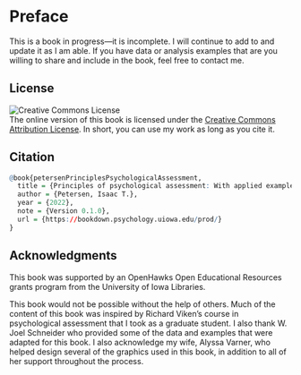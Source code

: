# Preface {-}

This is a book in progress—it is incomplete. I will continue to add to and update it as I am able. If you have data or analysis examples that are you willing to share and include in the book, feel free to contact me.

## License

![Creative Commons License](Images/CC-BY.png)  
The online version of this book is licensed under the [Creative Commons Attribution License](https://creativecommons.org/licenses/by/4.0/). In short, you can use my work as long as you cite it.

## Citation

```r
@book{petersenPrinciplesPsychologicalAssessment,
  title = {Principles of psychological assessment: With applied examples in R},
  author = {Petersen, Isaac T.},
  year = {2022},
  note = {Version 0.1.0},
  url = {https://bookdown.psychology.uiowa.edu/prod/}
}
```

## Acknowledgments

This book was supported by an OpenHawks Open Educational Resources grants program from the University of Iowa Libraries.

This book would not be possible without the help of others. Much of the content of this book was inspired by Richard Viken's course in psychological assessment that I took as a graduate student. I also thank W. Joel Schneider who provided some of the data and examples that were adapted for this book. I also acknowledge my wife, Alyssa Varner, who helped design several of the graphics used in this book, in addition to all of her support throughout the process.